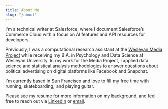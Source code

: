```yaml
---
title: About Me
slug: "/about"
---
```


I'm a technical writer at Salesforce, where I document Salesforce’s Commerce Cloud with a focus on AI features and API resources for developers. 

Previously, I was a computational research assistant at the [Wesleyan Media Project](https://mediaproject.wesleyan.edu/) while receiving my B.A. in Psychology and Data Science at Wesleyan University. In my work for the Media Project, I applied data science and statistical analysis methodologies to answer questions about political advertising on digital platforms like Facebook and Snapchat.

I'm currently based in San Francisco and love to fill my free time with running, skateboarding, and playing guitar. 

Please see my resume for more information on my background, and feel free to reach out via [LinkedIn](https://www.linkedin.com/in/spencer-russell-dean/) or [email](mailto:sdean136@gmail.com).
